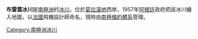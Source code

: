 {{Coord|64|10|S|60|48|W|source:GNIS|display=title}}

'''布雷蓋冰川'''是[[南極洲|南極洲]]的[[冰川|冰川]]，位於[[葛拉漢地|葛拉漢地]]西岸，1957年[[阿根廷|阿根廷]]政府把該冰川繪入地圖，以[[法國|法國]]飛機設計師命名，現時由[[南極條約體系|南極條約體系]]管理。

{{Antarctica-geo-stub}}
[[Category:南極洲冰川|Category:南極洲冰川]]